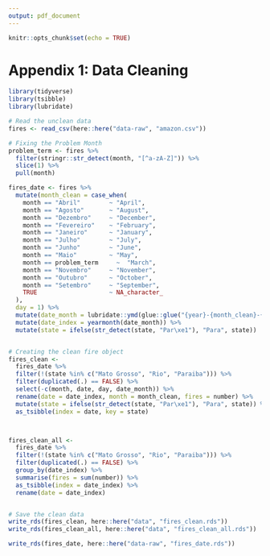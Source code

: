 ```yaml
---
output: pdf_document
---
```


```r
knitr::opts_chunk$set(echo = TRUE)
```

# Appendix 1: Data Cleaning

```r
library(tidyverse)
library(tsibble)
library(lubridate)

# Read the unclean data
fires <- read_csv(here::here("data-raw", "amazon.csv"))

# Fixing the Problem Month
problem_term <- fires %>%
  filter(stringr::str_detect(month, "[^a-zA-Z]")) %>%
  slice(1) %>%
  pull(month)

fires_date <- fires %>%
  mutate(month_clean = case_when(
    month == "Abril"        ~ "April",
    month == "Agosto"       ~ "August",
    month == "Dezembro"     ~ "December",
    month == "Fevereiro"    ~ "February",
    month == "Janeiro"      ~ "January",
    month == "Julho"        ~ "July",
    month == "Junho"        ~ "June",
    month == "Maio"         ~ "May",
    month == problem_term     ~  "March",
    month == "Novembro"     ~ "November",
    month == "Outubro"      ~ "October",
    month == "Setembro"     ~ "September",
    TRUE                    ~ NA_character_
  ),
  day = 1) %>%
  mutate(date_month = lubridate::ymd(glue::glue("{year}-{month_clean}-{day}"))) %>%
  mutate(date_index = yearmonth(date_month)) %>%
  mutate(state = ifelse(str_detect(state, "Par\xe1"), "Para", state))


# Creating the clean fire object
fires_clean <-
  fires_date %>%
  filter(!(state %in% c("Mato Grosso", "Rio", "Paraiba"))) %>%
  filter(duplicated(.) == FALSE) %>%
  select(-c(month, date, day, date_month)) %>%
  rename(date = date_index, month = month_clean, fires = number) %>%
  mutate(state = ifelse(str_detect(state, "Par\xe1"), "Para", state)) %>%
  as_tsibble(index = date, key = state)



fires_clean_all <-
  fires_date %>%
  filter(!(state %in% c("Mato Grosso", "Rio", "Paraiba"))) %>%
  filter(duplicated(.) == FALSE) %>%
  group_by(date_index) %>%
  summarise(fires = sum(number)) %>%
  as_tsibble(index = date_index) %>%
  rename(date = date_index)


# Save the clean data
write_rds(fires_clean, here::here("data", "fires_clean.rds"))
write_rds(fires_clean_all, here::here("data", "fires_clean_all.rds"))

write_rds(fires_date, here::here("data-raw", "fires_date.rds"))

```

